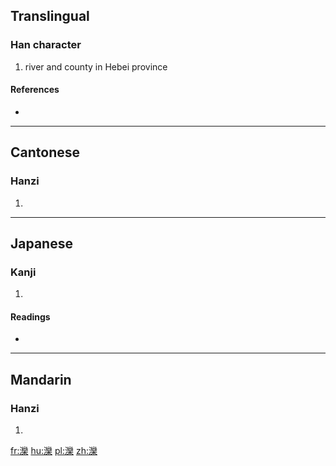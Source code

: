 {{also|滦}}
==Translingual==

===Han character===
{{Han char|rn=85|rad=水|as=23|sn=26|four=32194|canj=EVFD}}

# river and county in Hebei province

====References====
* {{Han ref|kx=0664.190|dkj=18833|dj=1073.080|hdz=31799.010|uh=7064|ud=28772|bh=C665|bd=50789}}

----

==Cantonese==

===Hanzi===
{{yue-hanzi|jyut=|y=lyun4|sim=滦}}

# {{defn|lang=yue|sort=水23}}

----

==Japanese==

===Kanji===
{{ja-kanji|grade=|rs=水23}}

# {{defn|lang=ja|sort=水23}}

====Readings====
* {{ja-readings|on=[[らん]] (ran)|kun=[[ながれる]] (nagareru)}}

----

==Mandarin==

===Hanzi===
{{cmn-hanzi|sim=滦|pin=[[luán]] ([[luan2]])|wg=luan<sup>2</sup>}}

# {{defn|lang=cmn|sort=水23}}

[[fr:灤]]
[[hu:灤]]
[[pl:灤]]
[[zh:灤]]